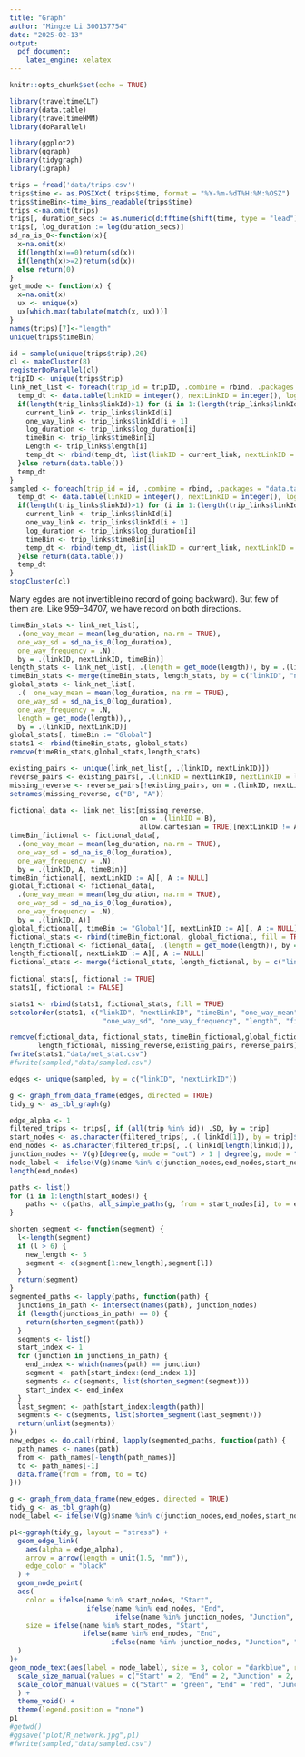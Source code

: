 ```yaml
---
title: "Graph"
author: "Mingze Li 300137754"
date: "2025-02-13"
output:
  pdf_document:
    latex_engine: xelatex
---
```


```r
knitr::opts_chunk$set(echo = TRUE)
```


```r
library(traveltimeCLT)
library(data.table)
library(traveltimeHMM)
library(doParallel)

library(ggplot2)
library(ggraph)
library(tidygraph)
library(igraph)
```

```r
trips = fread('data/trips.csv')
trips$time <- as.POSIXct( trips$time, format = "%Y-%m-%dT%H:%M:%OSZ")
trips$timeBin<-time_bins_readable(trips$time)
trips <-na.omit(trips)
trips[, duration_secs := as.numeric(difftime(shift(time, type = "lead"), time, units = "secs")), by = trip]
trips[, log_duration := log(duration_secs)]
sd_na_is_0<-function(x){
  x=na.omit(x)
  if(length(x)==0)return(sd(x))
  if(length(x)>=2)return(sd(x))
  else return(0)
}
get_mode <- function(x) {
  x=na.omit(x)
  ux <- unique(x)
  ux[which.max(tabulate(match(x, ux)))]
}
names(trips)[7]<-"length"
unique(trips$timeBin)
```

```r
id = sample(unique(trips$trip),20)
cl <- makeCluster(8)
registerDoParallel(cl)
tripID <- unique(trips$trip)
link_net_list <- foreach(trip_id = tripID, .combine = rbind, .packages = "data.table") %dopar% {trip_links <- trips[trip == trip_id, ]
  temp_dt <- data.table(linkID = integer(), nextLinkID = integer(), log_duration = numeric(), timeBin = character(),length=numeric())
  if(length(trip_links$linkId)>1) for (i in 1:(length(trip_links$linkId) - 1)) {
    current_link <- trip_links$linkId[i]
    one_way_link <- trip_links$linkId[i + 1]
    log_duration <- trip_links$log_duration[i]
    timeBin <- trip_links$timeBin[i]
    Length <- trip_links$length[i]
    temp_dt <- rbind(temp_dt, list(linkID = current_link, nextLinkID = one_way_link,log_duration = log_duration, timeBin = timeBin,length=Length))
  }else return(data.table())
  temp_dt
}
sampled <- foreach(trip_id = id, .combine = rbind, .packages = "data.table") %dopar% {trip_links <- trips[trip == trip_id, ]
  temp_dt <- data.table(linkID = integer(), nextLinkID = integer(), log_duration = numeric(), timeBin = character())
  if(length(trip_links$linkId)>1) for (i in 1:(length(trip_links$linkId) - 1)) {
    current_link <- trip_links$linkId[i]
    one_way_link <- trip_links$linkId[i + 1]
    log_duration <- trip_links$log_duration[i]
    timeBin <- trip_links$timeBin[i]
    temp_dt <- rbind(temp_dt, list(linkID = current_link, nextLinkID = one_way_link,log_duration = log_duration, timeBin = timeBin))
  }else return(data.table())
  temp_dt
}
stopCluster(cl)
```
Many egdes are not invertible(no record of going backward). But few of them are. Like 959--34707, we have record on both directions. 
```r
timeBin_stats <- link_net_list[, 
  .(one_way_mean = mean(log_duration, na.rm = TRUE),
  one_way_sd = sd_na_is_0(log_duration),
  one_way_frequency = .N),
  by = .(linkID, nextLinkID, timeBin)]
length_stats <- link_net_list[, .(length = get_mode(length)), by = .(linkID, nextLinkID)]
timeBin_stats <- merge(timeBin_stats, length_stats, by = c("linkID", "nextLinkID"))
global_stats <- link_net_list[,
  .(  one_way_mean = mean(log_duration, na.rm = TRUE),
  one_way_sd = sd_na_is_0(log_duration),
  one_way_frequency = .N,
  length = get_mode(length)),, 
  by = .(linkID, nextLinkID)]
global_stats[, timeBin := "Global"]
stats1 <- rbind(timeBin_stats, global_stats)
remove(timeBin_stats,global_stats,length_stats)

existing_pairs <- unique(link_net_list[, .(linkID, nextLinkID)])
reverse_pairs <- existing_pairs[, .(linkID = nextLinkID, nextLinkID = linkID)]
missing_reverse <- reverse_pairs[!existing_pairs, on = .(linkID, nextLinkID)]
setnames(missing_reverse, c("B", "A"))

fictional_data <- link_net_list[missing_reverse,
                                on = .(linkID = B),
                                allow.cartesian = TRUE][nextLinkID != A]
timeBin_fictional <- fictional_data[,
  .(one_way_mean = mean(log_duration, na.rm = TRUE),
  one_way_sd = sd_na_is_0(log_duration),
  one_way_frequency = .N),
  by = .(linkID, A, timeBin)]
timeBin_fictional[, nextLinkID := A][, A := NULL]
global_fictional <- fictional_data[,
  .(one_way_mean = mean(log_duration, na.rm = TRUE),
  one_way_sd = sd_na_is_0(log_duration),
  one_way_frequency = .N),
  by = .(linkID, A)]
global_fictional[, timeBin := "Global"][, nextLinkID := A][, A := NULL]
fictional_stats <- rbind(timeBin_fictional, global_fictional, fill = TRUE)
length_fictional <- fictional_data[, .(length = get_mode(length)), by = .(linkID, A)]
length_fictional[, nextLinkID := A][, A := NULL]
fictional_stats <- merge(fictional_stats, length_fictional, by = c("linkID", "nextLinkID"))
  
fictional_stats[, fictional := TRUE]
stats1[, fictional := FALSE]

stats1 <- rbind(stats1, fictional_stats, fill = TRUE)
setcolorder(stats1, c("linkID", "nextLinkID", "timeBin", "one_way_mean", 
                       "one_way_sd", "one_way_frequency", "length", "fictional"))

remove(fictional_data, fictional_stats, timeBin_fictional,global_fictional,
       length_fictional, missing_reverse,existing_pairs, reverse_pairs)
fwrite(stats1,"data/net_stat.csv")
#fwrite(sampled,"data/sampled.csv")
```


```r

edges <- unique(sampled, by = c("linkID", "nextLinkID"))

g <- graph_from_data_frame(edges, directed = TRUE)
tidy_g <- as_tbl_graph(g)

edge_alpha <- 1
filtered_trips <- trips[, if (all(trip %in% id)) .SD, by = trip]
start_nodes <- as.character(filtered_trips[, .( linkId[1]), by = trip]$V1)
end_nodes <- as.character(filtered_trips[, .( linkId[length(linkId)]), by = trip]$V1)
junction_nodes <- V(g)[degree(g, mode = "out") > 1 | degree(g, mode = "in") > 1]$name
node_label <- ifelse(V(g)$name %in% c(junction_nodes,end_nodes,start_nodes), V(g)$name, NA)
length(end_nodes)
```

```r

paths <- list()
for (i in 1:length(start_nodes)) {
    paths <- c(paths, all_simple_paths(g, from = start_nodes[i], to = end_nodes[i]))
}
```

```r
shorten_segment <- function(segment) {
  l<-length(segment)
  if (l > 6) {
    new_length <- 5
    segment <- c(segment[1:new_length],segment[l])
  }
  return(segment)
}
segmented_paths <- lapply(paths, function(path) {
  junctions_in_path <- intersect(names(path), junction_nodes)
  if (length(junctions_in_path) == 0) {
    return(shorten_segment(path))
  }
  segments <- list()
  start_index <- 1
  for (junction in junctions_in_path) {
    end_index <- which(names(path) == junction)
    segment <- path[start_index:(end_index-1)]
    segments <- c(segments, list(shorten_segment(segment)))
    start_index <- end_index
  }
  last_segment <- path[start_index:length(path)]
  segments <- c(segments, list(shorten_segment(last_segment)))
  return(unlist(segments))
})
new_edges <- do.call(rbind, lapply(segmented_paths, function(path) {
  path_names <- names(path)
  from <- path_names[-length(path_names)]
  to <- path_names[-1] 
  data.frame(from = from, to = to)
}))

g <- graph_from_data_frame(new_edges, directed = TRUE)
tidy_g <- as_tbl_graph(g)
node_label <- ifelse(V(g)$name %in% c(junction_nodes,end_nodes,start_nodes), V(g)$name, NA)
```



```r
p1<-ggraph(tidy_g, layout = "stress") +
  geom_edge_link(
    aes(alpha = edge_alpha), 
    arrow = arrow(length = unit(1.5, "mm")), 
    edge_color = "black" 
  ) +
  geom_node_point(
  aes(
    color = ifelse(name %in% start_nodes, "Start", 
                   ifelse(name %in% end_nodes, "End", 
                          ifelse(name %in% junction_nodes, "Junction", "Normal"))),
    size = ifelse(name %in% start_nodes, "Start", 
                  ifelse(name %in% end_nodes, "End", 
                         ifelse(name %in% junction_nodes, "Junction", "Normal")))
  )
)+
geom_node_text(aes(label = node_label), size = 3, color = "darkblue", repel = TRUE, na.rm = TRUE) +
  scale_size_manual(values = c("Start" = 2, "End" = 2, "Junction" = 2, "Normal" = 0.01))+
  scale_color_manual(values = c("Start" = "green", "End" = "red", "Junction" = "orange", "Normal" = "lightblue")
  ) +
  theme_void() +  
  theme(legend.position = "none") 
p1
#getwd()
#ggsave("plot/R_network.jpg",p1)
#fwrite(sampled,"data/sampled.csv")
```


